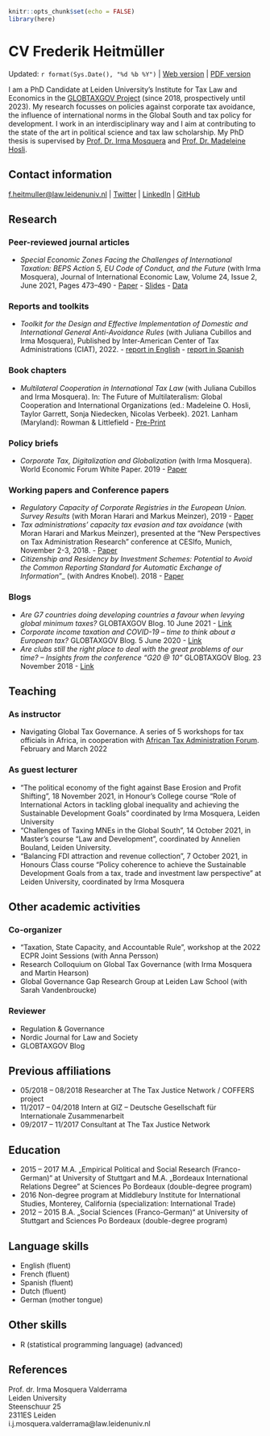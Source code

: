 

```r
knitr::opts_chunk$set(echo = FALSE)
library(here)

```

# CV Frederik Heitmüller
Updated: `r format(Sys.Date(), "%d %b %Y")` | [Web version](https://fheitmueller.github.io/cv/) | [PDF version](https://github.com/fheitmueller/cv/raw/master/cv_Heitmuller.pdf)

I am a PhD Candidate at Leiden University's Institute for Tax Law and Economics in the [GLOBTAXGOV Project](https://globtaxgov.weblog.leidenuniv.nl/) (since 2018, prospectively until 2023). My research focusses on policies against corporate tax avoidance, the influence of international norms in the Global South and tax policy for development. I work in an interdisciplinary way and I aim at contributing to the state of the art in political science and tax law scholarship. My PhD thesis is supervised by [Prof. Dr. Irma Mosquera](https://www.universiteitleiden.nl/medewerkers/irma-mosquera-valderrama#tab-1) and [Prof. Dr. Madeleine Hosli](https://www.universiteitleiden.nl/medewerkers/madeleine-hosli#tab-1). 

## Contact information

[f.heitmuller@law.leidenuniv.nl](mailto:f.heitmuller@law.leidenuniv.nl) | [Twitter](https://twitter.com/HeitmuellerF) | [LinkedIn](https://www.linkedin.com/in/frederik-heitm%C3%BCller-6b041314a/) | [GitHub](https://github.com/fheitmueller) 

## Research
### Peer-reviewed journal articles

* _Special Economic Zones Facing the Challenges of International Taxation: BEPS Action 5, EU Code of Conduct, and the Future_ (with Irma Mosquera), Journal of International Economic Law, Volume 24, Issue 2, June 2021, Pages 473–490 - [Paper](https://doi.org/10.1093/jiel/jgab019) -  [Slides](http://globtaxgov.weblog.leidenuniv.nl/files/2020/10/Heitm%C3%BCller_Mosquera_SEZ_taxation.pdf) - [Data](https://github.com/fheitmueller/sez_beps)

### Reports and toolkits

* _Toolkit for the Design and Effective Implementation of Domestic and International General Anti-Avoidance Rules_ (with Juliana Cubillos and Irma Mosquera), Published by Inter-American Center of Tax Administrations (CIAT), 2022. -  [report in English](https://biblioteca.ciat.org/opac/book/5804) - [report in Spanish](https://biblioteca.ciat.org/opac/book/5803)

### Book chapters

* _Multilateral Cooperation in International Tax Law_ (with Juliana Cubillos and Irma Mosquera). In: The Future of Multilateralism: Global Cooperation and International Organizations (ed.: Madeleine O. Hosli, Taylor Garrett, Sonja Niedecken, Nicolas Verbeek). 2021. Lanham (Maryland): Rowman & Littlefield -  [Pre-Print](http://globtaxgov.weblog.leidenuniv.nl/files/2021/08/Multilateral-Cooperation-in-International-Tax-Law.pdf)

### Policy briefs
*	_Corporate Tax, Digitalization and Globalization_ (with Irma Mosquera). World Economic Forum White Paper. 2019 - [Paper](http://www3.weforum.org/docs/WEF_Corporate_Tax_Digitalization_and_Globalization.pdf)

### Working papers and Conference papers
*	_Regulatory Capacity of Corporate Registries in the European Union. Survey Results_ (with Moran Harari and Markus Meinzer), 2019 - [Paper](https://www.taxjustice.net/wp-content/uploads/2019/02/Administrative-capacity-of-corporate-registries-Tax-Justice-Network-Feb-2019.pdf)
*	_Tax administrations' capacity tax evasion and tax avoidance_ (with Moran Harari and Markus Meinzer), presented at the “New Perspectives on Tax Administration Research” conference at CESIfo, Munich, November 2-3, 2018. - [Paper](https://papers.ssrn.com/sol3/papers.cfm?abstract_id=3300589)
*	_Citizenship and Residency by Investment Schemes: Potential to Avoid the Common Reporting Standard for Automatic Exchange of Information_”_ (with Andres Knobel). 2018 - [Paper](https://papers.ssrn.com/sol3/papers.cfm?abstract_id=3144444)

### Blogs
* _Are G7 countries doing developing countries a favour when levying global minimum taxes?_ GLOBTAXGOV Blog. 10 June 2021 - [Link](https://globtaxgov.weblog.leidenuniv.nl/2021/06/10/are-g7-countries-doing-developing-countries-a-favour-when-levying-global-minimum-taxes/)
* _Corporate income taxation and COVID-19 – time to think about a European tax?_ GLOBTAXGOV Blog. 5 June 2020 - [Link](https://globtaxgov.weblog.leidenuniv.nl/2020/06/05/corporate-income-taxation-and-covid-19-time-to-think-about-a-european-tax/)
* _Are clubs still the right place to deal with the great problems of our time? – Insights from the conference “G20 @ 10”_ GLOBTAXGOV Blog. 23 November 2018 - [Link](https://globtaxgov.weblog.leidenuniv.nl/2018/11/23/are-clubs-still-the-right-place-to-deal-with-the-great-problems-of-our-time-insights-from-the-conference-g20-10/)

## Teaching
### As instructor
* Navigating Global Tax Governance. A series of 5 workshops for tax officials in Africa, in cooperation with [African Tax Administration Forum](www.ataftax.org/). February and March 2022

### As guest lecturer
* "The political economy of the fight against Base Erosion and Profit Shifting", 18 November 2021, in Honour’s College course “Role of International Actors in tackling global inequality and achieving the Sustainable Development Goals” coordinated by Irma Mosquera, Leiden University
* "Challenges of Taxing MNEs in the Global South", 14 October 2021, in Master’s course “Law and Development”, coordinated by Annelien Bouland, Leiden University.
*	"Balancing FDI attraction and revenue collection", 7 October 2021, in Honours Class course “Policy coherence to achieve the Sustainable Development Goals from a tax, trade and investment law perspective” at Leiden University, coordinated by Irma Mosquera


## Other academic activities
### Co-organizer 
* "Taxation, State Capacity, and Accountable Rule", workshop at the 2022 ECPR Joint Sessions (with Anna Persson)
* Research Colloquium on Global Tax Governance (with Irma Mosquera and Martin Hearson)
* Global Governance Gap Research Group at Leiden Law School (with Sarah Vandenbroucke)

### Reviewer
* Regulation & Governance
* Nordic Journal for Law and Society
* GLOBTAXGOV Blog

## Previous affiliations
* 05/2018 – 08/2018	Researcher at The Tax Justice Network / COFFERS project
* 11/2017 – 04/2018 Intern at GIZ – Deutsche Gesellschaft für Internationale Zusammenarbeit
* 09/2017 – 11/2017	Consultant at The Tax Justice Network

## Education
* 2015 – 2017 	M.A. „Empirical Political and Social Research (Franco-German)“ at University of Stuttgart and M.A. „Bordeaux International Relations Degree” at Sciences Po Bordeaux (double-degree program)
* 2016 Non-degree program at Middlebury Institute for International Studies, Monterey, California (specialization: International Trade)
* 2012 – 2015 	B.A. „Social Sciences (Franco-German)“ at University of Stuttgart and Sciences Po Bordeaux (double-degree program)

## Language skills
* English (fluent)
* French (fluent)
* Spanish (fluent)
* Dutch (fluent)
* German (mother tongue)

## Other skills
* R (statistical programming language) (advanced)


## References
Prof. dr. Irma Mosquera Valderrama  
Leiden University  
Steenschuur 25  
2311ES Leiden  
i.j.mosquera.valderrama@law.leidenuniv.nl



